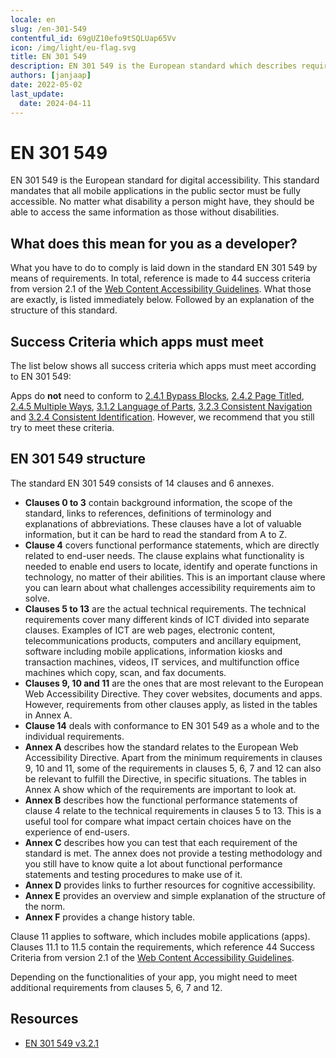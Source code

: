 ```yaml
---
locale: en
slug: /en-301-549
contentful_id: 69gUZ10efo9tSQLUap65Vv
icon: /img/light/eu-flag.svg
title: EN 301 549
description: EN 301 549 is the European standard which describes requirements which apps must meet in order to be accessible.
authors: [janjaap]
date: 2022-05-02
last_update:
  date: 2024-04-11
---
```


# EN 301 549

EN 301 549 is the European standard for digital accessibility. This standard mandates that all mobile applications in the public sector must be fully accessible. No matter what disability a person might have, they should be able to access the same information as those without disabilities.

## What does this mean for you as a developer?

What you have to do to comply is laid down in the standard EN 301 549 by means of requirements. In total, reference is made to 44 success criteria from version 2.1 of the [Web Content Accessibility Guidelines](/en/guidelines/wcag). What those are exactly, is listed immediately below. Followed by an explanation of the structure of this standard.

## Success Criteria which apps must meet

The list below shows all success criteria which apps must meet according to EN 301 549:

<LinkList title="List of requirements for EN 301 549" isHighlighted={false}>
  <LinkListItem
    url="/en/guidelines/wcag/success-criterion-1-1-1"
    title="Success Criterion 1.1.1 - Non-text Content - Level A"
    appearance="xxx"
  />
  <LinkListItem
    url="/en/guidelines/wcag/success-criterion-1-2-1"
    title="Success Criterion 1.2.1 - Audio-only and Video-only (Prerecorded) - Level A"
    appearance="link"
  />
  <LinkListItem
    url="/en/guidelines/wcag/success-criterion-1-2-2"
    title="Success Criterion 1.2.2 - Captions (Prerecorded) - Level A"
    appearance="link"
  />
  <LinkListItem
    url="/en/guidelines/wcag/success-criterion-1-2-3"
    title="Success Criterion 1.2.3 - Audio Description or Media Alternative (Prerecorded) - Level A"
    appearance="link"
  />
  <LinkListItem
    url="/en/guidelines/wcag/success-criterion-1-2-4"
    title="Success Criterion 1.2.4 - Captions (Live) - Level AA"
    appearance="link"
  />
  <LinkListItem
    url="/en/guidelines/wcag/success-criterion-1-2-5"
    title="Success Criterion 1.2.5 - Audio Description (Prerecorded) - Level AA"
    appearance="link"
  />
  <LinkListItem
    url="/en/guidelines/wcag/success-criterion-1-3-1"
    title="Success Criterion 1.3.1 - Info and Relationships - Level A"
    appearance="link"
  />
  <LinkListItem
    url="/en/guidelines/wcag/success-criterion-1-3-2"
    title="Success Criterion 1.3.2 - Meaningful Sequence - Level A"
    appearance="link"
  />
  <LinkListItem
    url="/en/guidelines/wcag/success-criterion-1-3-3"
    title="Success Criterion 1.3.3 - Sensory Characteristics - Level A"
    appearance="link"
  />
  <LinkListItem
    url="/en/guidelines/wcag/success-criterion-1-3-4"
    title="Success Criterion 1.3.4 - Orientation - Level AA"
    appearance="link"
  />
  <LinkListItem
    url="/en/guidelines/wcag/success-criterion-1-3-5"
    title="Success Criterion 1.3.5 - Identify Input Purpose - Level AA"
    appearance="link"
  />
  <LinkListItem
    url="/en/guidelines/wcag/success-criterion-1-4-1"
    title="Success Criterion 1.4.1 - Use of Color - Level A"
    appearance="link"
  />
  <LinkListItem
    url="/en/guidelines/wcag/success-criterion-1-4-2"
    title="Success Criterion 1.4.2 - Audio Control - Level A"
    appearance="link"
  />
  <LinkListItem
    url="/en/guidelines/wcag/success-criterion-1-4-3"
    title="Success Criterion 1.4.3 - Contrast (Minimum) - Level AA"
    appearance="link"
  />
  <LinkListItem
    url="/en/guidelines/wcag/success-criterion-1-4-4"
    title="Success Criterion - 1.4.4 Resize text - Level AA"
    appearance="link"
  />
  <LinkListItem
    url="/en/guidelines/wcag/success-criterion-1-4-5"
    title="Success Criterion 1.4.5 - Images of Text - Level AA"
    appearance="link"
  />
  <LinkListItem
    url="/en/guidelines/wcag/success-criterion-1-4-10"
    title="Success Criterion 1.4.10 - Reflow - Level AA"
    appearance="link"
  />
  <LinkListItem
    url="/en/guidelines/wcag/success-criterion-1-4-11"
    title="Success Criterion 1.4.11 - Non-text Contrast - Level AA"
    appearance="link"
  />
  <LinkListItem
    url="/en/guidelines/wcag/success-criterion-1-4-12"
    title="Success Criterion 1.4.12 - Text Spacing - Level AA"
    appearance="link"
  />
  <LinkListItem
    url="/en/guidelines/wcag/success-criterion-1-4-13"
    title="Success Criterion 1.4.13 - Content on Hover or Focus - Level AA"
    appearance="link"
  />
  <LinkListItem
    url="/en/guidelines/wcag/success-criterion-2-1-1"
    title="Success Criterion 2.1.1 - Keyboard - Level A"
    appearance="link"
  />
  <LinkListItem
    url="/en/guidelines/wcag/success-criterion-2-1-2"
    title="Success Criterion 2.1.2 - No Keyboard Trap - Level A"
    appearance="link"
  />
  <LinkListItem
    url="/en/guidelines/wcag/success-criterion-2-1-4"
    title="Success Criterion 2.1.4 - Character Key Shortcuts - Level A"
    appearance="link"
  />
  <LinkListItem
    url="/en/guidelines/wcag/success-criterion-2-2-1"
    title="Success Criterion 2.2.1 - Timing Adjustable - Level A"
    appearance="link"
  />
  <LinkListItem
    url="/en/guidelines/wcag/success-criterion-2-2-2"
    title="Success Criterion 2.2.2 - Pause, Stop, Hide - Level A"
    appearance="link"
  />
  <LinkListItem
    url="/en/guidelines/wcag/success-criterion-2-3-1"
    title="Success Criterion 2.3.1 - Three Flashes or Below Threshold - Level A"
    appearance="link"
  />
  <LinkListItem
    url="/en/guidelines/wcag/success-criterion-2-4-3"
    title="Success Criterion 2.4.3 - Focus Order - Level A"
    appearance="link"
  />
  <LinkListItem
    url="/en/guidelines/wcag/success-criterion-2-4-4"
    title="Success Criterion 2.4.4 - Link Purpose (In Context) - Level A"
    appearance="link"
  />
  <LinkListItem
    url="/en/guidelines/wcag/success-criterion-2-4-6"
    title="Success Criterion 2.4.6 - Headings and Labels - Level AA"
    appearance="link"
  />
  <LinkListItem
    url="/en/guidelines/wcag/success-criterion-2-4-7"
    title="Success Criterion 2.4.7 - Focus Visible - Level AA"
    appearance="link"
  />
  <LinkListItem
    url="/en/guidelines/wcag/success-criterion-2-5-1"
    title="Success Criterion 2.5.1 - Pointer Gestures"
    appearance="link"
  />
  <LinkListItem
    url="/en/guidelines/wcag/success-criterion-2-5-2"
    title="Success Criterion 2.5.2 - Pointer Cancellation - Level A"
    appearance="link"
  />
  <LinkListItem
    url="/en/guidelines/wcag/success-criterion-2-5-3"
    title="Success Criterion 2.5.3 - Label in Name - Level A"
    appearance="link"
  />
  <LinkListItem
    url="/en/guidelines/wcag/success-criterion-2-5-4"
    title="Success Criterion 2.5.4 - Motion Actuation - Level A"
    appearance="link"
  />
  <LinkListItem
    url="/en/guidelines/wcag/success-criterion-3-1-1"
    title="Success Criterion 3.1.1 - Language of Page - Level A"
    appearance="link"
  />
  <LinkListItem
    url="/en/guidelines/wcag/success-criterion-3-2-1"
    title="Success Criterion 3.2.1 - On Focus - Level A"
    appearance="link"
  />
  <LinkListItem
    url="/en/guidelines/wcag/success-criterion-3-2-2"
    title="Success Criterion 3.2.2 - On Input - Level A"
    appearance="link"
  />
  <LinkListItem
    url="/en/guidelines/wcag/success-criterion-3-3-1"
    title="Success Criterion 3.3.1 - Error Identification - Level A"
    appearance="link"
  />
  <LinkListItem
    url="/en/guidelines/wcag/success-criterion-3-3-2"
    title="Success Criterion 3.3.2 - Labels or Instructions - Level A"
    appearance="link"
  />
  <LinkListItem
    url="/en/guidelines/wcag/success-criterion-3-3-3"
    title="Success Criterion 3.3.3 - Error Suggestion - Level AA"
    appearance="link"
  />
  <LinkListItem
    url="/en/guidelines/wcag/success-criterion-3-3-4"
    title="Success Criterion 3.3.4 - Error Prevention (Legal, Financial, Data) - Level AA"
    appearance="link"
  />
  <LinkListItem
    url="/en/guidelines/wcag/success-criterion-4-1-1"
    title="Success Criterion 4.1.1 - Parsing - Level A"
    appearance="link"
  />
  <LinkListItem
    url="/en/guidelines/wcag/success-criterion-4-1-2"
    title="Success Criterion 4.1.2 - Name, Role, Value - Level A"
    appearance="link"
  />
  <LinkListItem
    url="/en/guidelines/wcag/success-criterion-4-1-3"
    title="Success Criterion 4.1.3 - Status Messages - Level AA"
    appearance="link"
  />
</LinkList>

Apps do **not** need to conform to [2.4.1 Bypass Blocks](/en/guidelines/wcag/success-criterion-2-4-1), [2.4.2 Page Titled](/en/guidelines/wcag/success-criterion-2-4-2), [2.4.5 Multiple Ways](/en/guidelines/wcag/success-criterion-2-4-5), [3.1.2 Language of Parts](/en/guidelines/wcag/success-criterion-3-1-2), [3.2.3 Consistent Navigation](/en/guidelines/wcag/success-criterion-3-2-3) and [3.2.4 Consistent Identification](/en/guidelines/wcag/success-criterion-3-2-4). However, we recommend that you still try to meet these criteria.

## EN 301 549 structure

The standard EN 301 549 consists of 14 clauses and 6 annexes.

- **Clauses 0 to 3** contain background information, the scope of the standard, links to references, definitions of terminology and explanations of abbreviations. These clauses have a lot of valuable information, but it can be hard to read the standard from A to Z.
- **Clause 4** covers functional performance statements, which are directly related to end-user needs. The clause explains what functionality is needed to enable end users to locate, identify and operate functions in technology, no matter of their abilities. This is an important clause where you can learn about what challenges accessibility requirements aim to solve.
- **Clauses 5 to 13** are the actual technical requirements. The technical requirements cover many different kinds of ICT divided into separate clauses. Examples of ICT are web pages, electronic content, telecommunications products, computers and ancillary equipment, software including mobile applications, information kiosks and transaction machines, videos, IT services, and multifunction office machines which copy, scan, and fax documents.
- **Clauses 9, 10 and 11** are the ones that are most relevant to the European Web Accessibility Directive. They cover websites, documents and apps. However, requirements from other clauses apply, as listed in the tables in Annex A.
- **Clause 14** deals with conformance to EN 301 549 as a whole and to the individual requirements.
- **Annex A** describes how the standard relates to the European Web Accessibility Directive. Apart from the minimum requirements in clauses 9, 10 and 11, some of the requirements in clauses 5, 6, 7 and 12 can also be relevant to fulfill the Directive, in specific situations. The tables in Annex A show which of the requirements are important to look at.
- **Annex B** describes how the functional performance statements of clause 4 relate to the technical requirements in clauses 5 to 13. This is a useful tool for compare what impact certain choices have on the experience of end-users.
- **Annex C** describes how you can test that each requirement of the standard is met. The annex does not provide a testing methodology and you still have to know quite a lot about functional performance statements and testing procedures to make use of it.
- **Annex D** provides links to further resources for cognitive accessibility.
- **Annex E** provides an overview and simple explanation of the structure of the norm.
- **Annex F** provides a change history table.

Clause 11 applies to software, which includes mobile applications (apps). Clauses 11.1 to 11.5 contain the requirements, which reference 44 Success Criteria from version 2.1 of the [Web Content Accessibility Guidelines](/en/guidelines/wcag).

Depending on the functionalities of your app, you might need to meet additional requirements from clauses 5, 6, 7 and 12.

## Resources

- [EN 301 549 v3.2.1](https://www.etsi.org/deliver/etsi_en/301500_301599/301549/03.02.01_60/en_301549v030201p.pdf)
